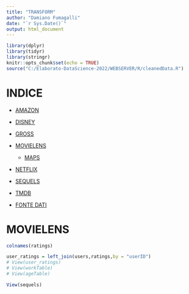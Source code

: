 ```yaml
---
title: "TRANSFORM"
author: "Damiano Fumagalli"
date: "`r Sys.Date()`"
output: html_document
---
```


```r
library(dplyr)
library(tidyr)
library(stringr)
knitr::opts_chunk$set(echo = TRUE)
source("C:/Elaborato-DataScience-2022/WEBSERVER/R/cleanedData.R")
```

# INDICE

-   [AMAZON](#amazon)

-   [DISNEY](#disney)

-   [GROSS](#gross)

-   [MOVIELENS](#movielens)

    -   [MAPS](./Maps.html)

-   [NETFLIX](#netflix)

-   [SEQUELS](#sequels)

-   [TMDB](#tmdb)

-   [FONTE DATI](./Presentazione.html#fonte-dei-dati)





# MOVIELENS {#movielens}

```r
colnames(ratings)

user_ratings = left_join(users,ratings,by = "userID")
# View(user_ratings)
# View(workTable)
# View(ageTable)

View(sequels)



```


